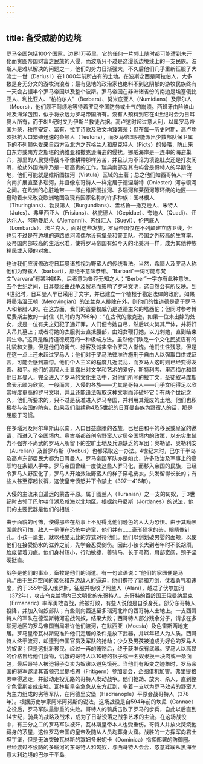 ```yaml
---
---
---
```

title: 备受威胁的边境
---




罗马帝国包括100个国家，边界1万英里，它的任何一片领土随时都可能遭到未开化而贪图帝国财富之民族的入侵，而波斯只不过是这漫长边境线上的一支民族。波斯人是难以解决的问题之一，他们的势力日渐强大，不久后他们几乎重新征服了大流士一世（Darius I）在1 000年前所占有的土地。在波斯之西是阿拉伯人，大多数是身无分文的游牧流浪者；最有见地的政治家也绝料不到这阴郁的游牧民族终有一天会占据半个罗马帝国以及整个波斯。罗马帝国在非洲诸省份的南边是埃塞俄比亚人、利比亚人、“柏柏尔人”（Berbers）、努米底亚人（Numidians）及摩尔人（Moors），他们颇不耐烦地等待着罗马帝国防务或士气的崩溃。西班牙由险峻山岭及海洋包围，似乎将永远为罗马帝国所有。没有人预料到它在4世纪时会为日耳曼人所有，而于8世纪时又为伊斯兰教徒占据。高卢这时超过意大利，以属罗马帝国为荣，秩序安定、富有，拉丁诗歌及散文均臻繁荣；但在每一历史时期，高卢均须抵抗人口繁殖迅速的条顿人（Teutons），而罗马帝国只能派出少数部队保卫属下的不列颠免受来自西方及北方之苏格兰人和皮克特人（Picts）的侵略，防止来自东方或南方之斯堪的纳维亚和撒克逊海盗的侵扰。挪威海岸是一连串的海盗巢穴，那里的人民觉得战斗不像耕种那样劳苦，并且认为不论为填饱肚皮还是打发闲暇，抢劫外国海岸乃是一项高贵的工作。瑞典南部及其岛屿曾是哥特人的早期住地，他们可能就是维斯图拉河（Vistula）区域的土著；总之他们如西哥特人一样向南扩展直至多瑙河，并且像东哥特人一样定居于德涅斯特（Dniester）河与顿河之间。在欧洲的心脏地带——即由维斯图拉河、多瑙河和莱茵河等环绕的地区——蠢动着未来改变欧洲地图及现有国家名称的许多种族：图林根人（Thuringians）、勃艮第人（Burgundians）、盎格鲁—撒克逊人、朱特人（Jutes）、弗里西亚人（Frisians）、格庇德人（Gepidae）、夸迪人（Quadi）、汪达尔人、阿勒曼尼人（Alemanni）、苏维汇人（Suevi）、伦巴底人（Lombards）、法兰克人。面对这些发族，罗马帝国仅在不列颠建立防卫线，但也只不过是在边境的道路或河流偶尔设有堡垒和警卫队。帝国之外较高的生育率，及帝国内部较高的生活水准，使得罗马帝国有如今天的北美洲一样，成为其他种族移民或入侵的对象。

也许我们应该修改将日耳曼诸族视为野蛮人的传统看法。当然，希腊人及罗马人称他们为野蛮人（barbari），那绝不意味恭维。“Barbari”一词可能与梵文“varvara”有某种联系，后者意为鲁莽无知之人；“Berber”一字亦有此种意味。五个世纪之间，日耳曼经由战争及贸易而影响了罗马文明，这自然会有所反映。到4世纪时，日耳曼人早已采用了文字，并已建立一个植根于稳定法律的政府。如果将墨洛温王朝（Merovingian）的法兰克人排除在外，则他们的性道德是高于罗马人和希腊人的。在这方面，我们的首要权威仍是道德主义的塔西佗；但同时参考博尼费斯主教的一封信（其时约为756年）：“在古代的撒克逊，如果一位未出嫁的处女，或是一位有夫之妇犯了通奸罪，人们便令她自尽，然后以火焚其尸体，并将奸夫吊其墓上；或者将她的衣服剥去直抵腰部，由妇女鞭打她，以刀刺她，直到结束其生命。”这真是维持道德规范的一种极端方法。虽然他们缺乏一个文化民族应有的礼貌和文雅，但是他们的勇气、好客及诚实常令罗马人惭愧。他们生性残忍，但是在这一点上还未超过罗马人；他们对于罗马法律准许施刑于自由人以强取口供或证言，可能会感到震惊。他们个人主义的程度几近混乱，而罗马人这时则已经变得友善、和平。他们的高层人士显露出对文学和艺术的爱好，斯特利考、里西梅尔和其他日耳曼人，完全进入了罗马的文化生活中，对他们所写的拉丁文，圣徒叙马库斯曾表示颇为欣赏。一般而言，入侵的各族——尤其是哥特人——几乎文明得足以欣赏程度更高的罗马文明，并且还能设法吸取这种文明而非破坏它；有两个世纪之久，他们所要求的，只不过是获准进入罗马帝国，并利用其荒废的土地。他们也积极参与帝国的防务。如果我们继续称4及5世纪的日耳曼各族为野蛮人的话，那是屈服于习惯。

在多瑙河及阿尔卑斯山以南，人口日益膨胀的各族，已经由和平的移民或皇室的邀请，而进入了帝国境内。奥古斯都首创令野蛮人定居帝国境内的政策，以充实生殖力不强亦不尚武的罗马人所留下的空旷土地及兵源缺乏的军团；奥勒留、奥勒利安（Aurelian）及普罗布斯（Probus）也都采取这一办法。4世纪末时，巴尔干半岛及高卢东部居民大都为日耳曼人。罗马帝国军队亦是如此，许多政治及军事上的高职均在条顿人手中。罗马帝国曾经一度使这些人罗马化，而移入帝国的民族，已经令罗马人野蛮化了，罗马人开始效法野蛮人的样子穿毛皮衣，头发留得长长的；有些人甚至穿起长裤，这使皇帝愤怒并下令禁止（397—416年）。

入侵的主流来自遥远的蒙古平原。属于图兰人（Turanian）之一支的匈奴，于3世纪时占领了巴尔喀什湖及咸海以北地区。根据约丹尼斯（Jordanes）的说法，他们的主要武器是他们的相貌：

由于面貌的可怖，使得那些在战事上不见得比他们逊色的人大为恐惧。由于其黝黑面貌的可怕，敌人一见便在恐怖中逃窜，他们并有……奇形怪状的头，眼睛像针孔。小孩一诞生，就以残酷无比的方式对待他们。他们以剑划破男婴的面颊，以使他们在接受奶水的滋养之前，先学会忍受剑伤。因此小孩长大到老年时不长胡须，脸庞留着刀疤。他们身材短小，行动敏捷，善骑马，长于弓箭，肩部宽阔，颈子坚硬挺直。



战争是他们的事业，畜牧是他们的消遣。有一句谚语说：“他们的家园便是马背。”由于生存空间的紧张和东边敌人的逼迫，他们携带了箭和刀剑，仗着勇气和速度，约于355年侵入俄罗斯，征服并吸收了阿兰人（Alani），越过了伏尔加河（372年），攻击乌克兰境内已文明化的东哥特人。东哥特的百龄国王俄曼纳里克（Ermanaric）率军勇敢奋战，终被打败，有些人说他是自杀身死。部分东哥特人投降，并加入匈奴部队；有些则向西逃至多瑙河北岸的西哥特人土地上。一支西哥特人的军队在德涅斯特河迎战匈奴，结果大败；西哥特人部分残余分子，请求在多瑙河地区的罗马帝国当局准许他们渡河，在默西亚（Moesia）及色雷斯两地定居。罗马皇帝瓦林斯说准许他们定居的条件是放下武器，并以年轻人为人质。西哥特人终于渡河，却遭到帝国官员及军队的抢劫；少女及男孩被迫成为好色的罗马人的奴隶；但是这批新移民，经过一再的贿赂后，终于获准保有武器。罗马人以高昂的价格售给他们食物，饥饿的哥特人以10磅的银子或一名奴隶换一块肉或一条面包，最后哥特人被迫将子女卖为奴隶以避免饿死。当他们有叛变之迹象时，罗马帝国的将军邀请其首领弗里提格恩（Fritigern）参加宴会，企图借机加害。弗里提格恩幸得逃走，并鼓动走投无路的哥特人发动战争。他们抢劫、放火、杀人，直到整个色雷斯变成废墟。瓦林斯皇帝急急从东方赶到，率着一支以为罗马效劳的野蛮人为主力组成的劣等军队，在阿德里安堡（Hadrianople）平原会战哥特人（378年）。根据历史学家阿米阿努斯的说法，这场战役是自594年前的坎尼（Cannae）之役后，罗马军队最惨重的失败。哥特人的骑兵击败了罗马的步兵，自此以后直到14世纪，骑兵的战略及战术，成为了日渐没落之战争艺术的主流。在这场战役中，有三分之二的罗马军队被歼，瓦林斯皇帝本人也受重伤。哥特人并放火焚烧他藏身的茅屋，这位罗马帝国的皇帝及随从人员均葬身火窟。战胜的一方挥军向君士坦丁堡，但是无法突破瓦林斯的寡妇多米妮卡（Dominica）指挥部署的防御圈。已经渡过不设防的多瑙河的东哥特人和匈奴，与西哥特人会合，恣意蹂躏从黑海至意大利边境的巴尔干半岛。